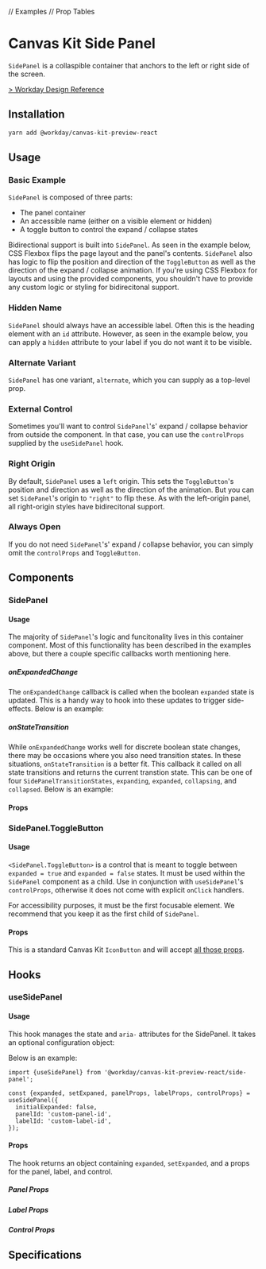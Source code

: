 // Examples
// Prop Tables

<Meta title="Preview/Side Panel/React" component={SidePanel} />

# Canvas Kit Side Panel

`SidePanel` is a collaspible container that anchors to the left or right side of the screen.

[> Workday Design Reference](https://design.workday.com/components/containers/side-panel)

## Installation

```sh
yarn add @workday/canvas-kit-preview-react
```

## Usage

### Basic Example

`SidePanel` is composed of three parts:

- The panel container
- An accessible name (either on a visible element or hidden)
- A toggle button to control the expand / collapse states

Bidirectional support is built into `SidePanel`. As seen in the example below, CSS Flexbox flips the
page layout and the panel's contents. `SidePanel` also has logic to flip the position and direction
of the `ToggleButton` as well as the direction of the expand / collapse animation. If you're using
CSS Flexbox for layouts and using the provided components, you shouldn't have to provide any custom
logic or styling for bidirecitonal support.

<ExampleCodeBlock code={Basic} />

### Hidden Name

`SidePanel` should always have an accessible label. Often this is the heading element with an `id`
attribute. However, as seen in the example below, you can apply a `hidden` attribute to your label
if you do not want it to be visible.

<ExampleCodeBlock code={HiddenName} />

### Alternate Variant

`SidePanel` has one variant, `alternate`, which you can supply as a top-level prop.

<ExampleCodeBlock code={AlternatePanel} />

### External Control

Sometimes you'll want to control `SidePanel`'s' expand / collapse behavior from outside the
component. In that case, you can use the `controlProps` supplied by the `useSidePanel` hook.

<ExampleCodeBlock code={ExternalControl} />

### Right Origin

By default, `SidePanel` uses a `left` origin. This sets the `ToggleButton`'s position and direction
as well as the direction of the animation. But you can set `SidePanel`'s origin to `"right"` to flip
these. As with the left-origin panel, all right-origin styles have bidirecitonal support.

<ExampleCodeBlock code={RightOrigin} />

### Always Open

If you do not need `SidePanel`'s' expand / collapse behavior, you can simply omit the `controlProps`
and `ToggleButton`.

<ExampleCodeBlock code={AlwaysOpen} />

## Components

### SidePanel

#### Usage

The majority of `SidePanel`'s logic and funcitonality lives in this container component. Most of
this functionality has been described in the examples above, but there a couple specific callbacks
worth mentioning here.

##### onExpandedChange

The `onExpandedChange` callback is called when the boolean `expanded` state is updated. This is a
handy way to hook into these updates to trigger side-effects. Below is an example:

<ExampleCodeBlock code={OnExpandedChange} />

##### onStateTransition

While `onExpandedChange` works well for discrete boolean state changes, there may be occasions where
you also need transition states. In these situations, `onStateTransition` is a better fit. This
callback it called on all state transitions and returns the current transtion state. This can be one
of four `SidePanelTransitionStates`, `expanding`, `expanded`, `collapsing`, and `collapsed`. Below
is an example:

<ExampleCodeBlock code={OnStateTransition} />

#### Props

<ArgsTable of={SidePanel} />

### SidePanel.ToggleButton

#### Usage

`<SidePanel.ToggleButton>` is a control that is meant to toggle between `expanded = true` and
`expanded = false` states. It must be used within the `SidePanel` component as a child. Use in
conjunction with `useSidePanel`'s `controlProps`, otherwise it does not come with explicit `onClick`
handlers.

For accessibility purposes, it must be the first focusable element. We recommend that you keep it as
the first child of `SidePanel`.

#### Props

This is a standard Canvas Kit `IconButton` and will accept
[all those props](https://workday.github.io/canvas-kit?path=/docs/components-buttons-button-react-icon-button--circle#props).

## Hooks

### useSidePanel

#### Usage

This hook manages the state and `aria-` attributes for the SidePanel. It takes an optional
configuration object:

<ArgsTable of={UseSidePanel} />

Below is an example:

```tsx
import {useSidePanel} from '@workday/canvas-kit-preview-react/side-panel';

const {expanded, setExpaned, panelProps, labelProps, controlProps} = useSidePanel({
  initialExpanded: false,
  panelId: 'custom-panel-id',
  labelId: 'custom-label-id',
});
```

#### Props

The hook returns an object containing `expanded`, `setExpanded`, and a props for the panel, label,
and control.

##### Panel Props

<ArgsTable of={Panel} />

##### Label Props

<ArgsTable of={Label} />

##### Control Props

<ArgsTable of={Control} />

## Specifications

<Specifications file="SidePanelPreview.spec.ts" name="Side Panel" />
